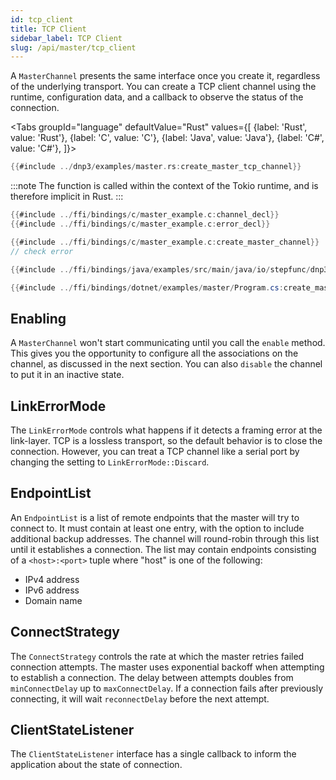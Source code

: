 ```yaml
---
id: tcp_client
title: TCP Client
sidebar_label: TCP Client
slug: /api/master/tcp_client
---
```



A `MasterChannel` presents the same interface once you create it, regardless of the underlying transport. You can create a TCP client channel using the runtime,
configuration data, and a callback to observe the status of the connection.

<Tabs
groupId="language"
defaultValue="Rust"
values={[
{label: 'Rust', value: 'Rust'},
{label: 'C', value: 'C'},
{label: 'Java', value: 'Java'},
{label: 'C#', value: 'C#'},
]}>
<TabItem value="Rust">

```rust
{{#include ../dnp3/examples/master.rs:create_master_tcp_channel}}
```

:::note
The function is called within the context of the Tokio runtime, and is therefore implicit in Rust.
:::

</TabItem>
<TabItem value="C">

```c
{{#include ../ffi/bindings/c/master_example.c:channel_decl}}
{{#include ../ffi/bindings/c/master_example.c:error_decl}}

{{#include ../ffi/bindings/c/master_example.c:create_master_channel}}
// check error
```

</TabItem>
<TabItem value="Java">

```java
{{#include ../ffi/bindings/java/examples/src/main/java/io/stepfunc/dnp3/examples/MasterExample.java:create_master_channel}}
```

</TabItem>
<TabItem value="C#">

```csharp
{{#include ../ffi/bindings/dotnet/examples/master/Program.cs:create_master_channel}}
```

</TabItem>
</Tabs>

## Enabling

A `MasterChannel` won't start communicating until you call the `enable` method. This gives you the opportunity to configure all the associations on the channel, as discussed in the next section. You can also `disable` the channel to put it in an inactive state.

## LinkErrorMode

The `LinkErrorMode` controls what happens if it detects a framing error at the link-layer. TCP is a lossless transport, so the default behavior is to
close the connection. However, you can treat a TCP channel like a serial port by changing the setting to `LinkErrorMode::Discard`.

## EndpointList

An `EndpointList` is a list of remote endpoints that the master will try to connect to. It must contain at least one entry, with the option to include additional backup
addresses. The channel will round-robin through this list until it establishes a connection. The list may contain endpoints consisting of a `<host>:<port>` tuple where "host" is one of the following:

* IPv4 address
* IPv6 address
* Domain name

## ConnectStrategy

The `ConnectStrategy` controls the rate at which the master retries failed connection attempts. The master uses exponential backoff when attempting to establish
a connection. The delay between attempts doubles from `minConnectDelay` up to `maxConnectDelay`. If a connection fails after previously connecting, it will
wait `reconnectDelay` before the next attempt.

## ClientStateListener

The `ClientStateListener` interface has a single callback to inform the application about the state of connection.